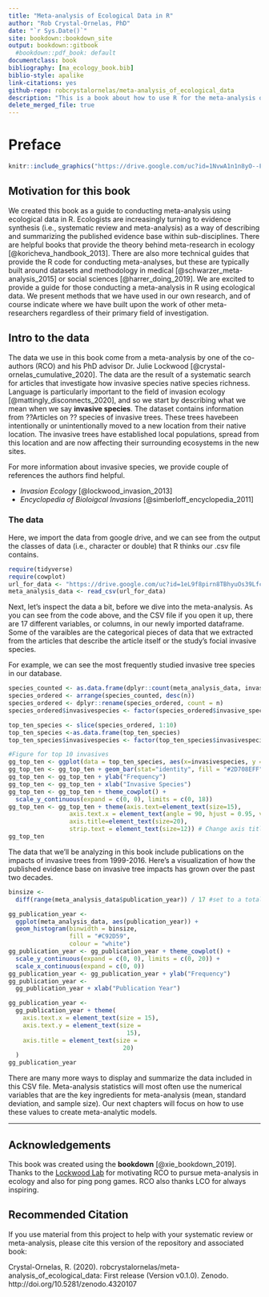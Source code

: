 ```yaml
--- 
title: "Meta-analysis of Ecological Data in R"
author: "Rob Crystal-Ornelas, PhD"
date: "`r Sys.Date()`"
site: bookdown::bookdown_site
output: bookdown::gitbook
  #bookdown::pdf_book: default
documentclass: book
bibliography: [ma_ecology_book.bib]
biblio-style: apalike
link-citations: yes
github-repo: robcrystalornelas/meta-analysis_of_ecological_data
description: "This is a book about how to use R for the meta-analysis of ecological data"
delete_merged_file: true
---
```


# Preface {-}

```r
knitr::include_graphics("https://drive.google.com/uc?id=1NvwA1n1n8yO--FGwaq5P613ps6PW3ogP")

```

## Motivation for this book {-}

We created this book as a guide to conducting meta-analysis using ecological data in R.  Ecologists are increasingly turning to evidence synthesis (i.e., systematic review and meta-analysis) as a way of describing and summarizing the published evidence base within sub-disciplines.  There are helpful books that provide the theory behind meta-research in ecology [@koricheva_handbook_2013]. There are also more technical guides that provide the R code for conducting meta-analyses, but these are typically built around datasets and methodology in medical [@schwarzer_meta-analysis_2015] or social sciences [@harrer_doing_2019]. We are excited to provide a guide for those conducting a meta-analysis in R using ecological data.  We present methods that we have used in our own research, and of course indicate where we have built upon the work of other meta-researchers regardless of their primary field of investigation.

## Intro to the data {-}

The data we use in this book come from a meta-analysis by one of the co-authors (RCO) and his PhD advisor Dr. Julie Lockwood [@crystal-ornelas_cumulative_2020]. The data are the result of a systematic search for articles that investigate how invasive species native species richness. Language is particularly important to the field of invasion ecology [@mattingly_disconnects_2020], and so we start by describing what we mean when we say **invasive species**. The dataset contains information from ??Articles on ?? species of invasive trees. These trees havebeen intentionally or unintentionally moved to a new location from their native location.  The invasive trees have established local populations, spread from this location and are now affecting their surrounding ecosystems in the new sites.

For more information about invasive species, we provide couple of references  the authors find helpful.

- *Invasion Ecology* [@lockwood_invasion_2013]
- *Encyclopedia of Bioloigcal Invasions* [@simberloff_encyclopedia_2011]

### The data {-}
Here, we import the data from google drive, and we can see from the output the classes of data (i.e., character or double) that R thinks our .csv file contains.
```r
require(tidyverse)
require(cowplot)
url_for_data <- "https://drive.google.com/uc?id=1eL9f8pirn8TBhyuOs39Lfcpd3TYruvDG"
meta_analysis_data <- read_csv(url_for_data)
```
Next, let's inspect the data a bit, before we dive into the meta-analysis.  As you can see from the code above, and the CSV file if you open it up, there are 17 different variables, or columns, in our newly imported dataframe. Some of the varaibles are the categorical pieces of data that we extracted from the articles that describe the article itself or the study's focial invasive species.

For example, we can see the most frequently studied invasive tree species in our database.

```r
species_counted <- as.data.frame(dplyr::count(meta_analysis_data, invasive_species_common_name))
species_ordered <- arrange(species_counted, desc(n))
species_ordered <- dplyr::rename(species_ordered, count = n)
species_ordered$invasivespecies <- factor(species_ordered$invasive_species_common_name, levels = species_ordered$invasive_species_common_name[order(-species_ordered$count)])

top_ten_species <- slice(species_ordered, 1:10)
top_ten_species <-as.data.frame(top_ten_species)
top_ten_species$invasivespecies <- factor(top_ten_species$invasivespecies, levels = top_ten_species$invasivespecies[order(-top_ten_species$count)])

#Figure for top 10 invasives
gg_top_ten <- ggplot(data = top_ten_species, aes(x=invasivespecies, y = count))
gg_top_ten <- gg_top_ten + geom_bar(stat="identity", fill = "#2D708EFF")
gg_top_ten <- gg_top_ten + ylab("Frequency")
gg_top_ten <- gg_top_ten + xlab("Invasive Species")
gg_top_ten <- gg_top_ten + theme_cowplot() +
  scale_y_continuous(expand = c(0, 0), limits = c(0, 18))
gg_top_ten <- gg_top_ten + theme(axis.text=element_text(size=15),
                 axis.text.x = element_text(angle = 90, hjust = 0.95, vjust = .5),# Change tick mark label size
                 axis.title=element_text(size=20),
                 strip.text = element_text(size=12)) # Change axis title size
gg_top_ten
```

The data that we'll be analyzing in this book include publications on the impacts of invasive trees from 1999-2016.  Here's a visualization of how the published evidence base on invasive tree impacts has grown over the past two decades.

```r
binsize <-
  diff(range(meta_analysis_data$publication_year)) / 17 #set to a total of 17 bins, one for each year

gg_publication_year <-
  ggplot(meta_analysis_data, aes(publication_year)) +
  geom_histogram(binwidth = binsize,
                 fill = "#C92D59",
                 colour = "white")
gg_publication_year <- gg_publication_year + theme_cowplot() +
  scale_y_continuous(expand = c(0, 0), limits = c(0, 20)) +
  scale_x_continuous(expand = c(0, 0))
gg_publication_year <- gg_publication_year + ylab("Frequency")
gg_publication_year <-
  gg_publication_year + xlab("Publication Year")

gg_publication_year <-
  gg_publication_year + theme(
    axis.text.x = element_text(size = 15),
    axis.text.y = element_text(size =
                                 15),
    axis.title = element_text(size =
                                20)
  )
gg_publication_year
```

There are many more ways to display and summarize the data included in this CSV file.  Meta-analysis statistics will most often use the numerical variables that are the key ingredients for meta-analysis (mean, standard deviation, and sample size).  Our next chapters will focus on how to use these values to create meta-analytic models.

--- 
## Acknowledgements {-}
This book was created using the **bookdown** [@xie_bookdown_2019]. Thanks to the [Lockwood Lab](https://www.lockwoodlab.com) for motivating RCO to pursue meta-analysis in ecology and also for ping pong games. RCO also thanks LCO for always inspiring.


## Recommended Citation {-}
If you use material from this project to help with your systematic review or meta-analysis, please cite this version of the repository and associated book:

Crystal-Ornelas, R. (2020). robcrystalornelas/meta-analysis_of_ecological_data: First release (Version v0.1.0). Zenodo. http://doi.org/10.5281/zenodo.4320107
